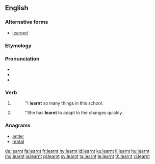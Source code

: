 ==English==

===Alternative forms===
* [[learned]] {{qualifier|Standard US English spelling|Canadian}}

===Etymology===
{{suffix|learn|t|lang=en}}

===Pronunciation===
* {{audio|en-uk-learnt.ogg|Audio (UK)|lang=en}}
* {{IPA|/ˈlɜːnt/|lang=en}}
* {{rhymes|ɜː(r)nt|lang=en}}

===Verb===
{{head|en|verb form}}

# {{context|British|AAVE|Ireland|Australia|New Zealand|alternative in|_|Canada|lang=en}} {{en-simple past of|learn}}
#: ''I '''learnt'''  so many things in this school.
# {{context|UK|AAVE|Ireland|Australia|New Zealand|alternative in|_|Canada|lang=en}} {{past participle of|learn|lang=en}}
#: ''She has '''learnt''' to adapt to the changes quickly.

===Anagrams===
* [[antler#English|antler]]
* [[rental#English|rental]]

[[de:learnt]]
[[fa:learnt]]
[[fr:learnt]]
[[hy:learnt]]
[[id:learnt]]
[[ku:learnt]]
[[li:learnt]]
[[hu:learnt]]
[[mg:learnt]]
[[ja:learnt]]
[[pl:learnt]]
[[sv:learnt]]
[[ta:learnt]]
[[te:learnt]]
[[th:learnt]]
[[vi:learnt]]